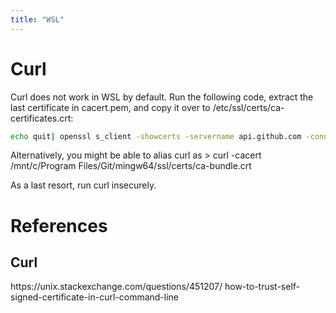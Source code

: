 ```yaml
---
title: "WSL"
---
```


# Curl

Curl does not work in WSL by default. Run the following code, extract
the last certificate in cacert.pem, and copy it over to
/etc/ssl/certs/ca-certificates.crt:

```sh
echo quit| openssl s_client -showcerts -servername api.github.com -connect api.github.com:443 > cacert.pem
```

Alternatively, you might be able to alias curl as
> curl -cacert /mnt/c/Program\ Files/Git/mingw64/ssl/certs/ca-bundle.crt

As a last resort, run curl insecurely.

# References

## Curl

https://unix.stackexchange.com/questions/451207/
how-to-trust-self-signed-certificate-in-curl-command-line

